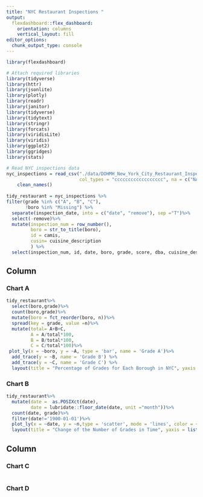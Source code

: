 ```yaml
---
title: "NYC Restaurant Inspections "
output: 
  flexdashboard::flex_dashboard:
    orientation: columns
    vertical_layout: fill
editor_options: 
  chunk_output_type: console
---
```


```r
library(flexdashboard)
```

```r
# Attach required libraries
library(tidyverse)
library(httr)
library(jsonlite)
library(plotly)
library(readr)
library(janitor)
library(tidyverse)
library(tidytext)
library(stringr)
library(forcats)
library(viridisLite)
library(viridis)
library(ggplot2)
library(ggridges)
library(stats)

# Read NYC inspections data
nyc_inspections = read_csv("./data/DOHMH_New_York_City_Restaurant_Inspection_Results.csv.gz",
                           col_types = "cccccccccccccccccc", na = c("NA", "N/A")) %>%
    clean_names()
  
tidy_restaurant = nyc_inspections %>%  
filter(grade %in% c("A", "B", "C"),
       !boro %in% "Missing") %>% 
  separate(inspection_date, into = c("date", "remove"), sep ="T")%>%
  select(-remove)%>%
  mutate(inspection_num = row_number(),
         boro = str_to_title(boro),
         id = camis,
         cusin= cuisine_description
         ) %>% 
  select(inspection_num, id, date, boro, grade, score, dba, cuisine_description, street, zipcode, violation_description, critical_flag)
```


Column {data-width=350}
-----------------------------------------------------------------------

### Chart A

```r
tidy_restaurant%>%
  select(boro,grade)%>%
  count(boro,grade)%>%
  mutate(boro = fct_reorder(boro, n))%>%
  spread(key = grade, value =n)%>%
  mutate(total= A+B+C,
         A = A/total*100,
         B = B/total*100,
         C = C/total*100)%>%
 plot_ly(x = ~boro, y = ~A, type = 'bar', name = 'Grade A')%>% 
  add_trace(y = ~B, name = 'Grade B') %>% 
  add_trace(y = ~C, name = 'Grade C') %>% 
  layout(title = "Percentage of Grades for Each Borough in NYC", yaxis = list(title = 'Percentage (%)'),barmode = "stack")
```

### Chart B

```r
tidy_restaurant%>%
  mutate(date =  as.POSIXct(date),
         date = lubridate::floor_date(date, unit ="month"))%>%
  count(date, grade)%>%
  filter(date!='1900-01-01')%>%  
  plot_ly(x = ~date, y = ~n,type = 'scatter', mode = 'lines', color = ~grade)%>%
  layout(title = "Change of the Number of Grades in Time", yaxis = list(title = "Freq of Grades"), xaxis = list(title = "Time")) 
```

Column {data-width=350}
-----------------------------------------------------------------------

### Chart C

```r

```

### Chart D

```r

```
